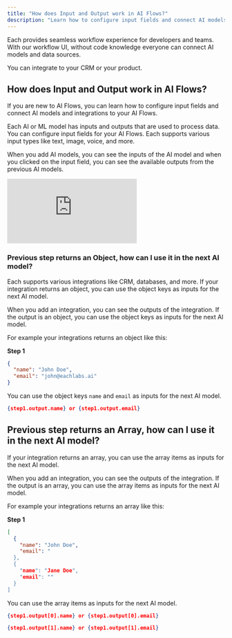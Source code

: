 ```yaml
---
title: "How does Input and Output work in AI Flows?"
description: "Learn how to configure input fields and connect AI models and integrations to your AI Flows."
---
```


Each provides seamless workflow experience for developers and teams. With our workflow UI, without
code knowledge everyone can connect AI models and data sources.

You can integrate to your CRM or your product. 

## How does Input and Output work in AI Flows?

If you are new to AI Flows, you can learn how to configure input fields and connect AI models and integrations to your AI Flows.

Each AI or ML model has inputs and outputs that are used to process data. You can configure input fields for your AI Flows. Each supports various input types like text, image, voice, and more.

When you add AI models, you can see the inputs of the AI model and when you clicked on the input field, you can see the available outputs from the previous AI models.

<iframe
  src="https://demo.arcade.software/Sjx0BnsmSpMmmxKs6UTV?embed&show_copy_link=false"
  title="AI Flow Inputs"
    className="w-full aspect-video"
  frameborder="0"
  loading="lazy"
  webkitallowfullscreen
  mozallowfullscreen
  allowfullscreen
  allow="clipboard-write"
></iframe>

### Previous step returns an Object, how can I use it in the next AI model?

Each supports various integrations like CRM, databases, and more. If your integration returns an object, you can use the object keys as inputs for the next AI model.

When you add an integration, you can see the outputs of the integration. If the output is an object, you can use the object keys as inputs for the next AI model.

For example your integrations returns an object like this:

**Step 1**
```json
{
  "name": "John Doe",
  "email": "john@eachlabs.ai"
}
```

You can use the object keys `name` and `email` as inputs for the next AI model.

```json
{step1.output.name} or {step1.output.email}
```

## Previous step returns an Array, how can I use it in the next AI model?

If your integration returns an array, you can use the array items as inputs for the next AI model.

When you add an integration, you can see the outputs of the integration. If the output is an array, you can use the array items as inputs for the next AI model.

For example your integrations returns an array like this:

**Step 1**
```json
[
  {
    "name": "John Doe",
    "email": "
  },
  {
    "name": "Jane Doe",
    "email": ""
  }
]

```

You can use the array items as inputs for the next AI model.

```json
{step1.output[0].name} or {step1.output[0].email}
```
  
```json
{step1.output[1].name} or {step1.output[1].email}
```
